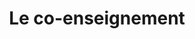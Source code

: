 ---
expert: ""
metadata:
  title: "Le co-enseignement - Out of the Books"
  description: >-
    Rencontre avec Nancy Granger professeure à l'université de Sherbrooke
  robots:
    index: true
    follow: true
published: true
title: "Le co-enseignement"
description: >-
  Rencontre avec Nancy Granger professeure à l'université de Sherbrooke
publishDate: 2023-05-16T00:00:00.000Z
category: live
tags:
  - live
  - education
image: "https://i.ytimg.com/vi/VsACQotbB6k/sddefault.jpg"
duration: "50min"
media:
  type: "youtube"
  videoUrl: "https://www.youtube.com/watch?v=VsACQotbB6k"
---